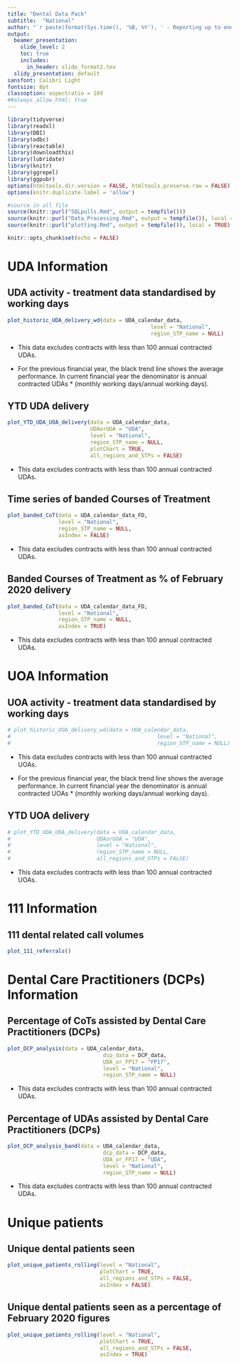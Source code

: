 ```yaml
---
title: "Dental Data Pack"
subtitle:  "National"
author: "`r paste(format(Sys.time(), '%B, %Y'), ' - Reporting up to end of', format(Sys.Date() - lubridate::weeks(4), '%B, %Y'))`"
output:
  beamer_presentation:
    slide_level: 2
    toc: true
    includes:
      in_header: slide_format2.tex
  slidy_presentation: default
sansfont: Calibri Light
fontsize: 8pt
classoption: aspectratio = 169
##always_allow_html: true
---
```



```r
library(tidyverse)
library(readxl)
library(DBI)
library(odbc)
library(reactable)
library(downloadthis)
library(lubridate)
library(knitr)
library(ggrepel)
library(ggpubr)
options(htmltools.dir.version = FALSE, htmltools.preserve.raw = FALSE)
options(knitr.duplicate.label = 'allow')

#source in all file 
source(knitr::purl("SQLpulls.Rmd", output = tempfile()))
source(knitr::purl("Data_Processing.Rmd", output = tempfile()), local = TRUE)
source(knitr::purl("plotting.Rmd", output = tempfile()), local = TRUE)
```

```r
knitr::opts_chunk$set(echo = FALSE)
```

# UDA Information

## UDA activity - treatment data standardised by working days

```r
plot_historic_UDA_delivery_wd(data = UDA_calendar_data,
                                             level = "National",
                                             region_STP_name = NULL)
```

* This data excludes contracts with less than 100 annual contracted UDAs.

* For the previous financial year, the black trend line shows the average performance. In current financial year the denominator is annual contracted UDAs * (monthly working days/annual working days).

## YTD UDA delivery

```r
plot_YTD_UDA_UOA_delivery(data = UDA_calendar_data, 
                          UDAorUOA = "UDA", 
                          level = "National", 
                          region_STP_name = NULL, 
                          plotChart = TRUE, 
                          all_regions_and_STPs = FALSE)
```
* This data excludes contracts with less than 100 annual contracted UDAs.

## Time series of banded Courses of Treatment
```r
plot_banded_CoT(data = UDA_calendar_data_FD, 
                level = "National", 
                region_STP_name = NULL, 
                asIndex = FALSE)
```
* This data excludes contracts with less than 100 annual contracted UDAs.

## Banded Courses of Treatment as % of February 2020 delivery
```r
plot_banded_CoT(data = UDA_calendar_data_FD, 
                level = "National", 
                region_STP_name = NULL, 
                asIndex = TRUE)
```
* This data excludes contracts with less than 100 annual contracted UDAs.

# UOA Information

## UOA activity - treatment data standardised by working days

```r
# plot_historic_UOA_delivery_wd(data = UOA_calendar_data,
#                                              level = "National",
#                                              region_STP_name = NULL)
```

* This data excludes contracts with less than 100 annual contracted UOAs.

* For the previous financial year, the black trend line shows the average performance. In current financial year the denominator is annual contracted UOAs * (monthly working days/annual working days). 

## YTD UOA delivery
```r
# plot_YTD_UDA_UOA_delivery(data = UOA_calendar_data, 
#                           UDAorUOA = "UOA", 
#                           level = "National", 
#                           region_STP_name = NULL, 
#                           all_regions_and_STPs = FALSE)
```
* This data excludes contracts with less than 100 annual contracted UOAs.

# 111 Information

## 111 dental related call volumes

```r
plot_111_referrals()
```

# Dental Care Practitioners (DCPs) Information

## Percentage of CoTs assisted by Dental Care Practitioners (DCPs)

```r
plot_DCP_analysis(data = UDA_calendar_data,
                              dcp_data = DCP_data, 
                              UDA_or_FP17 = "FP17",
                              level = "National",
                              region_STP_name = NULL)
```
* This data excludes contracts with less than 100 annual contracted UDAs.

## Percentage of UDAs assisted by Dental Care Practitioners (DCPs)

```r
plot_DCP_analysis_band(data = UDA_calendar_data,
                              dcp_data = DCP_data,
                              UDA_or_FP17 = "UDA",
                              level = "National",
                              region_STP_name = NULL)

```
* This data excludes contracts with less than 100 annual contracted UDAs.

# Unique patients

## Unique dental patients seen

```r
plot_unique_patients_rolling(level = "National", 
                             plotChart = TRUE, 
                             all_regions_and_STPs = FALSE, 
                             asIndex = FALSE)
```

## Unique dental patients seen as a percentage of February 2020 figures

```r
plot_unique_patients_rolling(level = "National", 
                             plotChart = TRUE, 
                             all_regions_and_STPs = FALSE, 
                             asIndex = TRUE)
```
